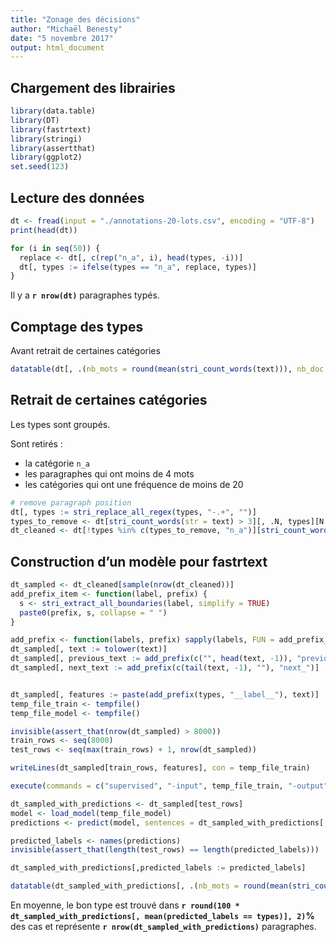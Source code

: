 ```yaml
---
title: "Zonage des décisions"
author: "Michaël Benesty"
date: "5 novembre 2017"
output: html_document
---
```


## Chargement des librairies

```R
library(data.table)
library(DT)
library(fastrtext)
library(stringi)
library(assertthat)
library(ggplot2)
set.seed(123)
``` 

## Lecture des données

```R
dt <- fread(input = "./annotations-20-lots.csv", encoding = "UTF-8")
print(head(dt))

for (i in seq(50)) {
  replace <- dt[, c(rep("n_a", i), head(types, -i))]
  dt[, types := ifelse(types == "n_a", replace, types)]
}

```

Il y a **`r nrow(dt)`** paragraphes typés.

## Comptage des types

Avant retrait de certaines catégories

```R
datatable(dt[, .(nb_mots = round(mean(stri_count_words(text))), nb_doc = .N), types][, `%` := round(100 * nb_doc / sum(nb_doc), 2)])
```

## Retrait de certaines catégories

Les types sont groupés.

Sont retirés :

* la catégorie `n_a`
* les paragraphes qui ont moins de 4 mots
* les catégories qui ont une fréquence de moins de 20

```R
# remove paragraph position
dt[, types := stri_replace_all_regex(types, "-.+", "")]
types_to_remove <- dt[stri_count_words(str = text) > 3][, .N, types][N < 20, types]
dt_cleaned <- dt[!types %in% c(types_to_remove, "n_a")][stri_count_words(str = text) > 3]
```

## Construction d'un modèle pour fastrtext

```R
dt_sampled <- dt_cleaned[sample(nrow(dt_cleaned))]
add_prefix_item <- function(label, prefix) {
  s <- stri_extract_all_boundaries(label, simplify = TRUE)
  paste0(prefix, s, collapse = " ")
}

add_prefix <- function(labels, prefix) sapply(labels, FUN = add_prefix_item, prefix = prefix, USE.NAMES = FALSE)
dt_sampled[, text := tolower(text)]
dt_sampled[, previous_text := add_prefix(c("", head(text, -1)), "previous_")]
dt_sampled[, next_text := add_prefix(c(tail(text, -1), ""), "next_")]


dt_sampled[, features := paste(add_prefix(types, "__label__"), text)]
temp_file_train <- tempfile()
temp_file_model <- tempfile()

invisible(assert_that(nrow(dt_sampled) > 8000))
train_rows <- seq(8000)
test_rows <- seq(max(train_rows) + 1, nrow(dt_sampled))

writeLines(dt_sampled[train_rows, features], con = temp_file_train)

execute(commands = c("supervised", "-input", temp_file_train, "-output", temp_file_model, "-dim", 20, "-lr", 1, "-epoch", 200, "-wordNgrams", 3, "-verbose", 0))

dt_sampled_with_predictions <- dt_sampled[test_rows]
model <- load_model(temp_file_model)
predictions <- predict(model, sentences = dt_sampled_with_predictions[, features], simplify = TRUE)

predicted_labels <- names(predictions)
invisible(assert_that(length(test_rows) == length(predicted_labels)))

dt_sampled_with_predictions[,predicted_labels := predicted_labels]

datatable(dt_sampled_with_predictions[, .(nb_mots = round(mean(stri_count_words(text))), nb_doc = .N, accuracy = round(100 * mean(predicted_labels == types), 2)), types])

```

En moyenne, le bon type est trouvé dans **`r round(100 * dt_sampled_with_predictions[, mean(predicted_labels == types)], 2)`%** des cas et représente **`r nrow(dt_sampled_with_predictions)`** paragraphes.
